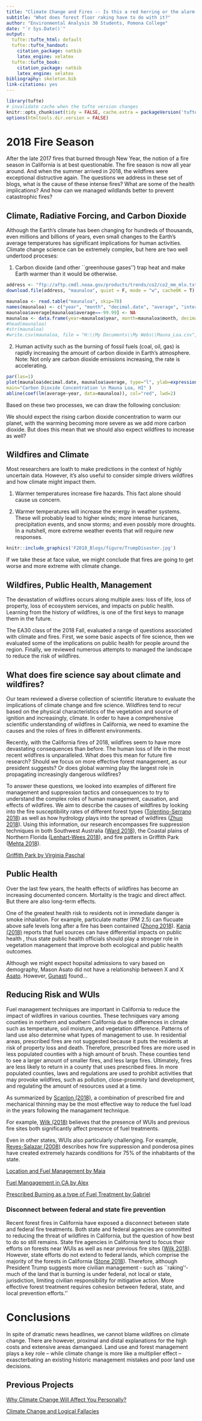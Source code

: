 ```yaml
---
title: "Climate Change and Fires -- Is this a red herring or the alarm alarmists have been warning about?"
subtitle: "What does forest floor raking have to do with it?"
author: "Environmental Analysis 30 Students, Pomona College"
date: "`r Sys.Date()`"
output:
  tufte::tufte_html: default
  tufte::tufte_handout:
    citation_package: natbib
    latex_engine: xelatex
  tufte::tufte_book:
    citation_package: natbib
    latex_engine: xelatex
bibliography: skeleton.bib
link-citations: yes
---
```


```r
library(tufte)
# invalidate cache when the tufte version changes
knitr::opts_chunk$set(tidy = FALSE, cache.extra = packageVersion('tufte'))
options(htmltools.dir.version = FALSE)
```
# 2018 Fire Season

After the late 2017 fires that burned through New Year, the notion of a fire season in California is at best questionable. The fire season is now all year around. And when the summer arrived in 2018, the wildfires were exceptional distructive again. The questions we address in these set of blogs, what is the cause of these intense fires? What are some of the health implications? And how can we managed wildlands better to prevent catastrophic fires?

## Climate, Radiative Forcing, and Carbon Dioxide

Although the Earth's climate has been changing for hundreds of thousands, even millions and billions of years, even small changes to the Earth's average temperatures has significant implications for human activities. Climate change science can be extremely complex, but here are two well undertood proceses: 

1) Carbon dioxide (and other ``greenhouse gases'') trap heat and make Earth warmer than it would be otherwise.

```r
address <- "ftp://aftp.cmdl.noaa.gov/products/trends/co2/co2_mm_mlo.txt"
download.file(address, "maunaloa", quiet = F, mode = "w", cacheOK = T)

maunaloa <- read.table("maunaloa", skip=70)
names(maunaloa) <- c("year", "month", "decimal.date", "average", "interpolated", "trend", "days")
maunaloa$average[maunaloa$average==-99.99] <- NA
maunaloa <- data.frame(year=maunaloa$year, month=maunaloa$month, decimal.date=maunaloa$decimal.date, average=maunaloa$average)
#head(maunaloa)
#str(maunaloa)
#write.csv(maunaloa, file = "H:\\My Documents\\My Webs\\Mauna_Loa.csv", eol = "\n", row.names = F)
```

2) Human activity such as the burning of fossil fuels (coal, oil, gas) is rapidly increasing the amount of carbon dioxide in Earth’s atmosphere. Note: Not only are carbon dioxide emissions increasing, the rate is accelerating. 

```r
par(las=1)
plot(maunaloa$decimal.date, maunaloa$average, type="l", ylab=expression(CO[2]*~ "(ppm)"), xlab="Year", 
main="Carbon Dioxide Concentration \n Mauna Loa, HI" )
abline(coef(lm(average~year, data=maunaloa)), col="red", lwd=2)
```

Based on these two processes, we can draw the following conclusion:

We should expect the rising carbon dioxide concentration to warm our planet, with the warming becoming more severe as we add more carbon dioxide. But does this mean that we should also expect wildfires to increase as well?

## Wildfires and Climate

Most researchers are loath to make predictions in the context of highly uncertain data. However, it's also useful to consider simple drivers wildfires and how climate might impact them. 

1. Warmer temperatures increase fire hazards. This fact alone should cause us concern. 

2. Warmer temperatures will increase the energy in weather systems. These will probably lead to higher winds; more intense huricanes, precipitation events, and snow storms; and even possbly more droughts. In a nutshell, more extreme weather events that will require new responses. 

```r
knitr::include_graphics('F2018_Blogs/figure/TrumpDisaster.jpg')
```


If we take these at face value, we might conclude that fires are going to get worse and more extreme with climate change.

## Wildfires, Public Health, Management

The devastation of wildfires occurs along multiple axes: loss of life, loss of property, loss of ecosystem services, and impacts on public health. Learning from the history of wildfires, is one of the first keys to manage them in the future. 

The EA30 class of the 2018 Fall, evaluated a range of questions associated with climate and fires. First, we some basic aspects of fire science, then we evaluated some of the implications on public health for people around the region. Finally, we reviewed numerous attempts to managed the landscape to reduce the risk of wildfires. 

## What does fire science say about climate and wildfires?

Our team reviewed a diverse collection of scientific literature to evaluate the implications of climate change and fire science. Wildfires tend to recur based on the physical characteristics of the vegetation and source of ignition and increasingly, climate. In order to have a comprehensive scientific understanding of wildfires in California, we need to examine the causes and the roles of fires in different environments. 

Recently, with the California fires of 2018, wildfires seem to have more devastating consequences than before. The human loss of life in the most recent wildfires is unparalleled. What does this mean for future fire research? Should we focus on more effective forest management, as our president suggests? Or does global warming play the largest role in propagating increasingly dangerous wildfires? 

To answer these questions, we looked into examples of different fire management and suppression tactics and consequences to try to understand the complex roles of human management, causation, and effects of wildfires. We aim to describe the causes of wildfires by looking into the fire susceptibility rates of different forest types ([Tolentino-Serrano 2018](F2018_Blogs/Tolentino.html)) as well as how hydrology plays into the spread of wildfires ([Zhuo 2018](F2018_Blogs/Zhou.html)).  Using this information, our research encompasses fire suppression techniques in both Southwest Australia ([Ward 2018](F2018_Blogs/Ward.html)), the Coastal plains of Northern Florida ([Lenhart-Wees 2018](F2018_Blogs/Lenhart-Wees.html)), and fire patters in Griffith Park ([Mehta 2018](F2018_Blogs/Mehta.html)).

[Griffith Park by Virginia Paschal](F2018_Blogs/Paschal.html)


## Public Health

Over the last few years, the health effects of wildfires has become an increasing documented concern. Mortality is the tragic and direct affect.  But there are also long-term effects. 

One of the greatest health risk to residents not in immediate danger is smoke inhalation. For example, particulate matter (PM 2.5) can flucuate above safe levels long after a fire has been contained ([Zhong 2018](F2018_Blogs/Zhong/Zhong.html)). [Kania (2018)](F2018_Blogs/Kania.html) reports that fuel sources can have differential impacts on public health , thus state public health officials should play a stronger role in vegetation management that improve both ecological and public health outcomes. 

Although we might expect hopsital admissions to vary based on demography, Mason Asato did not have a relationship between X and X [Asato](F2018_Blogs/Asato/Asato.html). However, [Gunasti](F2018_Blogs/Gunasti.html) found...

## Reducing Risk and WUIs


Fuel management techniques are important in California to reduce the impact of wildfires in
various counties. These techniques vary among counties in northern and southern California
due to differences in climate such as temperature, soil moisture, and vegetation difference.
Patterns of land use also determine what types of management to use. In residential areas,
prescribed fires are not suggested because it puts the residents at risk of property loss and
death. Therefore, prescribed fires are more used in less populated counties with a high amount
of brush. These counties tend to see a larger amount of smaller fires, and less large fires.
Ultimately, fires are less likely to return in a county that uses prescribed fires. In more populated
counties, laws and regulations are used to prohibit activities that may provoke wildfires, such as
pollution, close-proximity land development, and regulating the amount of resources used at a
time.


As summarized by [Scanlon (2018)](F2018_Blogs/Scanlon.html), a combination of prescribed fire and mechanical thinning may be the most effective way to reduce the fuel load in the years following the managament technique.

For example, [Wilk (2018)](F2018_Blogs/Wilk.html) believes that the presence of WUIs and previous fire sites both significantly affect presence of fuel treatments.

Even in other states, WUIs also particularly challenging. For example, [Reyes-Salazar (2008)](F2018_Blogs/Reyes.html) describes how fire suppression and ponderosa pines have created extremely hazards conditions for 75% of the inhabitants of the state.

[Location and Fuel Management by Maia](F2018_Blogs/Pauley.html)

[Fuel Mangagement in CA by Alex](F2018_Blogs/Dykens-Hodapp.html)

[Prescribed Burning as a type of Fuel Treatment by Gabriel](F2018_Blogs/Das.html)

### Disconnect between federal and state fire prevention

Recent forest fires in California have exposed a disconnect between state and federal fire treatments.  Both state and federal agencies are committed to reducing the threat of wildfires in California, but the question of how best to do so still remains. State fire agencies in California tend to focus their efforts on forests near WUIs as well as near previous fire sites ([Wilk 2018](F2018_Blogs/Wilk.html)). However, state efforts do not extend to federal lands, which comprise the majority of the forests in California ([Stone 2018](F2018_Blogs/Stone.html)). Therefore, although President Trump suggests more civilian management - such as ``raking''-much of the land that is burning is under federal, not local or state, jurisdiction, limiting civilian responsibility for mitigative action. More effective forest treatment requires cohesion between federal, state, and local prevention efforts.''

# Conclusions

In spite of dramatic news headlines, we cannot blame wildfires on climate change. There are however, proximal and distal explanations for the high costs and extensive areas damangaed. Land use and forest management plays a key role -- while climate change is more like a multiplier effect -- exascterbating an existing historic management mistakes and poor land use decisions. 


## Previous Projects

[Why Climate Change Will Affect You Personally?](Index_2017F.html)

[Climate Change and Logical Fallacies](Index_2017S.html)
